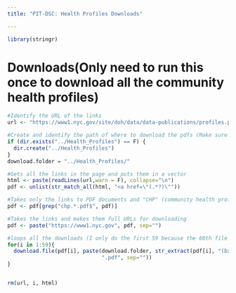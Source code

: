 ```yaml
---
title: "PIT-DSC: Health Profiles Downloads"

---
```



```r
library(stringr)
```


# Downloads(Only need to run this once to download all the community health profiles)
```r
#Identify the URL of the links
url <- "https://www1.nyc.gov/site/doh/data/data-publications/profiles.page"

#Create and identify the path of where to download the pdfs (Make sure to change the path for your computer)
if (dir.exists("../Health_Profiles") == F) {
  dir.create("../Health_Profiles")
}
download.folder = "../Health_Profiles/"

#Gets all the links in the page and puts them in a vector
html <- paste(readLines(url,warn = F), collapse="\n")
pdf <- unlist(str_match_all(html, "<a href=\"(.*?)\""))

#Takes only the links to PDF documents and "CHP" (community health profile) documents
pdf <- pdf[grep("chp.*.pdf$", pdf)]

#Takes the links and makes them full URLs for downloading
pdf <- paste("https://www1.nyc.gov", pdf, sep="")

#loops all the downloads (I only do the first 59 because the 60th file is not a CHP)
for(i in 1:59){
  download.file(pdf[i], paste(download.folder, str_extract(pdf[i], "(bx|qn|mn|si|bk)[0-9]{1,4}"),
                              ".pdf", sep=""))
}


rm(url, i, html)
```

